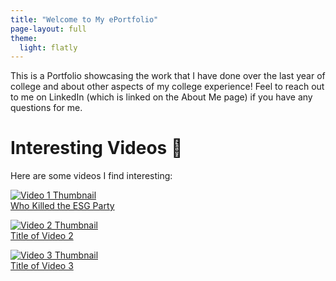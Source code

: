 ```yaml
---
title: "Welcome to My ePortfolio"
page-layout: full
theme:
  light: flatly
---
```


This is a Portfolio showcasing the work that I have done over the last year of college and about other aspects of my college experience! Feel to reach out to me on LinkedIn (which is linked on the About Me page) if you have any questions for me.


# Interesting Videos 🎥

Here are some videos I find interesting:

<div class="video-grid">
  
  <a href="https://www.youtube.com/watch?v=hMW_pT7w-Y8" target="_blank" class="video-card">
    <img src="ESG.jpg" alt="Video 1 Thumbnail">
    <div class="video-title">Who Killed the ESG Party</div>
  </a>

  <a href="https://www.youtube.com/watch?v=VIDEO_ID_2" target="_blank" class="video-card">
    <img src="image2.jpg" alt="Video 2 Thumbnail">
    <div class="video-title">Title of Video 2</div>
  </a>

  <a href="https://www.youtube.com/watch?v=VIDEO_ID_3" target="_blank" class="video-card">
    <img src="image3.jpg" alt="Video 3 Thumbnail">
    <div class="video-title">Title of Video 3</div>
  </a>

</div>